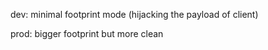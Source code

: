 

dev: minimal footprint mode (hijacking the payload of client)

prod: bigger footprint but more clean